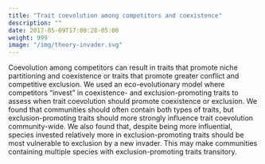 ```yaml
---
title: "Trait coevolution among competitors and coexistence"
description: ""
date: 2017-05-09T17:00:28-05:00
weight: 999
image: "/img/theory-invader.svg"
---
```



Coevolution among competitors can result in traits that promote 
niche partitioning and coexistence or traits that promote
greater conflict and competitive exclusion.
We used an eco-evolutionary model where competitors "invest" in coexistence- and 
exclusion-promoting traits to assess when trait coevolution
should promote coexistence or exclusion.
We found that communities should often contain both types of traits, but
exclusion-promoting traits should more strongly influence trait 
coevolution community-wide.
We also found that, despite being more influential, species invested relatively
more in exclusion-promoting traits should be most vulnerable to exclusion by a
new invader.
This may make communities containing multiple species with exclusion-promoting
traits transitory.




